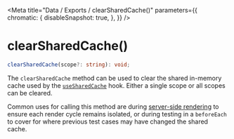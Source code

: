 
<Meta
    title="Data / Exports / clearSharedCache()"
    parameters={{
        chromatic: {
            disableSnapshot: true,
        },
    }}
/>

# clearSharedCache()

```ts
clearSharedCache(scope?: string): void;
```

The `clearSharedCache` method can be used to clear the shared in-memory cache used by the [`useSharedCache`](/docs/data-exports-clearsharedcache--page) hook. Either a single scope or all scopes can be cleared.

Common uses for calling this method are during [server-side rendering](/docs/data-server-side-rendering-and-hydration--page) to ensure each render cycle remains isolated, or during testing in a `beforeEach` to cover for where previous test cases may have changed the shared cache.
